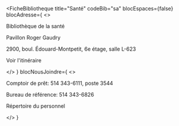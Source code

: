 
<FicheBibliotheque
  title="Santé"
  codeBib="sa"
  blocEspaces={false}
  blocAdresse={
    <>
      <p>Bibliothèque de la santé</p>
      <p>Pavillon Roger Gaudry</p>
      <p>2900, boul. Édouard-Montpetit, 6e étage, salle L-623</p>
      <p><Link to="https://www.google.com/maps/place/University+of+Montreal+-+Roger-Gaudry+Building/@45.50273,-73.615076,15z/data=!4m6!3m5!1s0x4cc919f327eaaaab:0x35829fb5993f11a6!8m2!3d45.5027303!4d-73.6150758!16s%2Fg%2F11c42_t8fq?hl=en&entry=ttu&g_ep=EgoyMDI1MDQxNC4xIKXMDSoASAFQAw%3D%3D" Icon={ArrowSquareOut}>Voir l'itinéraire</Link></p>
    </>
  }
  blocNousJoindre={
    <>
      <p>Comptoir de prêt: 514 343-6111, poste 3544</p>
      <p>Bureau de référence: 514 343-6826</p>
      <p><Link to="#" Icon>Répertoire du personnel</Link></p>
    </>
  }
>

</FicheBibliotheque>